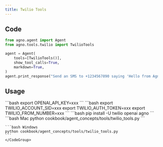 ```yaml
---
title: Twilio Tools
---
```


## Code

```python cookbook/agent_concepts/tools/twilio_tools.py
from agno.agent import Agent
from agno.tools.twilio import TwilioTools

agent = Agent(
    tools=[TwilioTools()],
    show_tool_calls=True,
    markdown=True,
)
agent.print_response("Send an SMS to +1234567890 saying 'Hello from Agno!'")
```

## Usage

<Steps>
  <Snippet file="create-venv-step.mdx" />

  <Step title="Set your API key">
    ```bash
    export OPENAI_API_KEY=xxx
    ```
  </Step> 

  <Step title="Set your Twilio credentials">
    ```bash
    export TWILIO_ACCOUNT_SID=xxx
    export TWILIO_AUTH_TOKEN=xxx
    export TWILIO_FROM_NUMBER=xxx
    ```
  </Step>

  <Step title="Install libraries">
    ```bash
    pip install -U twilio openai agno
    ```
  </Step>

  <Step title="Run Agent">
    <CodeGroup>
    ```bash Mac
    python cookbook/agent_concepts/tools/twilio_tools.py
    ```

    ```bash Windows
    python cookbook/agent_concepts/tools/twilio_tools.py
    ```
    </CodeGroup>
  </Step>
</Steps>